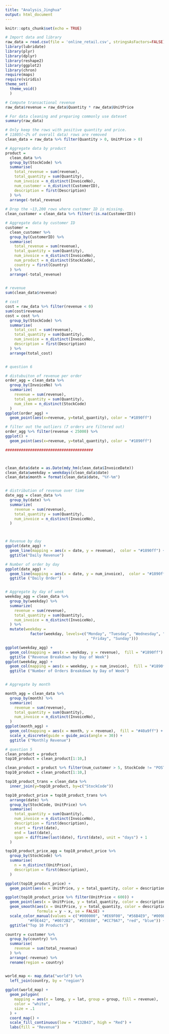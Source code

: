 ```yaml
---
title: "Analysis_Jinghua"
output: html_document
---
```


```r
knitr::opts_chunk$set(echo = TRUE)
```

```r
# Import data and library 
raw_data = read.csv(file = 'online_retail.csv', stringsAsFactors=FALSE)
library(lubridate)
library(plyr)
library(dplyr)
library(reshape2)
library(ggplot2)
library(chron)
require(maps)
require(viridis)
theme_set(
  theme_void()
  )
```

```r
# Compute transactional revenue
raw_data$revenue = raw_data$Quantity * raw_data$UnitPrice

# For data cleaning and preparing commonly use dateset
summary(raw_data)

# Only keep the rows with positive quantity and price.
# 11805(~2% of overall data) rows are removed 
clean_data = raw_data %>% filter(Quantity > 0, UnitPrice > 0)

# Aggregate data by product
product =
  clean_data %>%
  group_by(StockCode) %>%
  summarise(
    total_revenue = sum(revenue),
    total_quantity = sum(Quantity),
    num_invoice = n_distinct(InvoiceNo),
    num_customer = n_distinct(CustomerID),
    description = first(Description)
  ) %>%
  arrange(-total_revenue)
                  
# Drop the ~13,200 rows where customer ID is missing. 
clean_customer = clean_data %>% filter(!is.na(CustomerID))

# Aggregate data by customer ID 
customer =
  clean_customer %>%
  group_by(CustomerID) %>%
  summarise(
    total_revenue = sum(revenue),
    total_quantity = sum(Quantity),
    num_invoice = n_distinct(InvoiceNo),
    num_product = n_distinct(StockCode),
    country = first(Country)
  ) %>%
  arrange(-total_revenue)
                  

```



```r

# revenue 
sum(clean_data$revenue)

# cost 
cost = raw_data %>% filter(revenue < 0)
sum(cost$revenue)
cost = cost %>%
  group_by(StockCode) %>% 
  summarise(
    total_cost = sum(revenue),
    total_quantity = sum(Quantity),
    num_invoice = n_distinct(InvoiceNo),
    description = first(Description)
  ) %>%
  arrange(total_cost)



```



```r

# question 6

# distubuiton of revenue per order
order_agg = clean_data %>%
  group_by(InvoiceNo) %>%
  summarize(
    revenue = sum(revenue),
    total_quantity = sum(Quantity),
    num_item = n_distinct(StockCode)
  )
ggplot(order_agg) +
  geom_point(aes(x=revenue, y=total_quantity), color = "#1890ff")

# filter out the outliers (7 orders are filtered out)
order_agg %>% filter(revenue < 25000) %>%
ggplot() +
  geom_point(aes(x=revenue, y=total_quantity), color = "#1890ff")

#######################################



clean_data$date = as.Date(mdy_hm(clean_data$InvoiceDate))
clean_data$weekday = weekdays(clean_data$date)
clean_data$month = format(clean_data$date, "%Y-%m")


# distribution of revenue over time
date_agg = clean_data %>%
  group_by(date) %>%
  summarize(
    revenue = sum(revenue),
    total_quantity = sum(Quantity),
    num_invoice = n_distinct(InvoiceNo),
  )



# Revenue by day
ggplot(date_agg) +
  geom_line(mapping = aes(x = date, y = revenue),  color = "#1890ff") +
  ggtitle("Daily Revenue")

# Number of order by day
ggplot(date_agg) +
  geom_line(mapping = aes(x = date, y = num_invoice),  color = "#1890ff") +
  ggtitle ("Daily Order")


# Aggregate by day of week
weekday_agg = clean_data %>%
  group_by(weekday) %>%
  summarize(
    revenue = sum(revenue),
    total_quantity = sum(Quantity),
    num_invoice = n_distinct(InvoiceNo),
  ) %>%
  mutate(weekday = 
           factor(weekday, levels=c("Monday", "Tuesday", "Wednesday", "Thursday"
                                    , "Friday", "Sunday"))) 

ggplot(weekday_agg) +
  geom_col(mapping = aes(x = weekday, y = revenue),  fill = "#1890ff") +
  ggtitle ("Revenue Breakdown by Day of Week")
ggplot(weekday_agg) +
  geom_col(mapping = aes(x = weekday, y = num_invoice),  fill = "#1890ff") +
  ggtitle ("Number of Orders Breakdown by Day of Week")


# Aggregate by month

month_agg = clean_data %>%
  group_by(month) %>%
  summarize(
    revenue = sum(revenue),
    total_quantity = sum(Quantity),
    num_invoice = n_distinct(InvoiceNo),
  ) 
ggplot(month_agg) +
  geom_col(mapping = aes(x = month, y = revenue),  fill = "#40a9ff") + 
  scale_x_discrete(guide = guide_axis(angle = 30)) +
  ggtitle ("Monthly Revenue")


```


```r
# question 5
clean_product = product 
top10_product = clean_product[1:10,]

clean_product = product %>% filter(num_customer > 5, StockCode != "POST", StockCode != "M")
top10_product = clean_product[1:10,]

top10_product_trans = clean_data %>%
  inner_join(y=top10_product, by=c("StockCode"))

top10_product_price = top10_product_trans %>%
  arrange(date) %>%
  group_by(StockCode, UnitPrice) %>%
  summarise(
    total_quantity = sum(Quantity),
    num_invoice = n_distinct(InvoiceNo),
    description = first(description),
    start = first(date),
    end = last(date),
    span = difftime(last(date), first(date), unit = "days") + 1
  )

top10_product_price_agg = top10_product_price %>%
  group_by(StockCode) %>%
  summarise(
    n = n_distinct(UnitPrice),
    description = first(description),
  )

ggplot(top10_product_price) +
  geom_point(aes(x = UnitPrice, y = total_quantity, color = description))

ggplot(top10_product_price %>% filter(UnitPrice < 600)) +
  geom_point(aes(x = UnitPrice, y = total_quantity, color = description)) +
  geom_smooth(aes(x = UnitPrice, y = total_quantity, color = description), method = "lm",
              formula = y ~ x, se = FALSE) +
  scale_color_manual(values = c("#000000", "#E69F00", "#56B4E9", "#009E73",
          "#F0E442", "#0072B2", "#D55E00", "#CC79A7", "red", "blue")) +
  ggtitle("Top 10 Products")

```


```r
country = customer %>% 
  group_by(country) %>%
  summarise(
    revenue = sum(total_revenue)
  ) %>%
  arrange(-revenue) %>%
  rename(region = country)


world_map <- map_data("world") %>%
  left_join(country, by = "region")
  
ggplot(world_map) +
  geom_polygon(
    mapping = aes(x = long, y = lat, group = group, fill = revenue),
    color = "white",
    size = .1 
  ) +
  coord_map() + 
  scale_fill_continuous(low = "#132B43", high = "Red") +
  labs(fill = "Revenue")
```